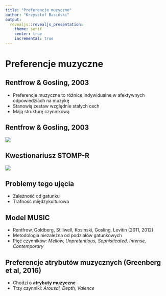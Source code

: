 ```yaml
---
title: "Preferencje muzyczne"
author: "Krzysztof Basiński"
output:
  revealjs::revealjs_presentation:
    theme: serif
    center: true
    incremental: true
---
```


# Preferencje muzyczne

## Rentfrow & Gosling, 2003

- Preferencje muzyczne to różnice indywidualne w afektywnych odpowiedziach na muzykę
- Stanowią zestaw względnie stałych cech
- Mają strukturę czynnikową 

## Rentfrow & Gosling, 2003

<img src="img/08_stomp.png">

## Kwestionariusz STOMP-R

<img src="img/08_stompr.png">

## Problemy tego ujęcia

- Zależność od gatunku
- Trafność międzykulturowa

## Model MUSIC

- Rentfrow, Goldberg, Stillwell, Kosinski, Gosling, Levitin (2011, 2012)
- Metodologia niezależna od podziałów gatunkowych
- Pięć czynników: _Mellow, Unpretentious, Sophisticated, Intense, Contemporary_

## Preferencje atrybutów muzycznych (Greenberg et al, 2016)

- Chodzi o **atrybuty muzyczne**
- Trzy czynniki: _Arousal, Depth, Valence_
